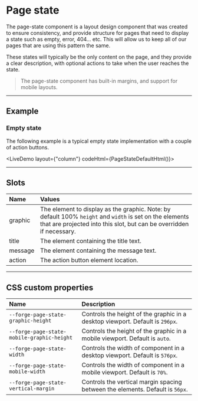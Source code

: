 
<PageSection>

# Page state

The page-state component is a layout design component that was created to ensure consistency, and provide structure for pages that need to
display a state such as empty, error, 404... etc. This will allow us to keep all of our pages that are using this pattern the same.

These states will typically be the only content on the page, and they provide a clear description, with optional actions to take when the user
reaches the state.

> The page-state component has built-in margins, and support for mobile layouts.

</PageSection>

---

<PageSection>

## Example

### Empty state

The following example is a typical empty state implementation with a couple of action buttons.

<LiveDemo 
layout={"column"} 
codeHtml={PageStateDefaultHtml()}>
  <PageStateDemo/>
</LiveDemo>

</PageSection>

---

<PageSection>

## Slots

| Name               | Values
| :------------------| :-----------------
| graphic            | The element to display as the graphic. Note: by default 100% `height` and `width` is set on the elements that are projected into this slot, but can be overridden if necessary.
| title              | The element containing the title text.
| message            | The element containing the message text.
| action             | The action button element location.

</PageSection>

---

<PageSection>

## CSS custom properties

| Name                                      | Description
| :-----------------------------------------| :----------------
| `--forge-page-state-graphic-height`         | Controls the height of the graphic in a desktop viewport. Default is `296px`.
| `--forge-page-state-mobile-graphic-height`  | Controls the height of the graphic in a mobile viewport. Default is `auto`.
| `--forge-page-state-width`                  | Controls the width of component in a desktop viewport. Default is `576px`.
| `--forge-page-state-mobile-width`           | Controls the width of component in a mobile viewport. Default is `70%`.
| `--forge-page-state-vertical-margin`        | Controls the vertical margin spacing between the elements. Default is `56px`.

</PageSection>
